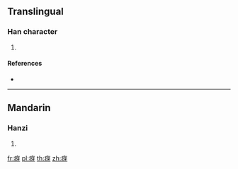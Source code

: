 {{character info/new}}
==Translingual==

===Han character===
{{Han char|rn=104|rad=疒|as=04|sn=9|four=|canj=KMVH}}

# {{defn|Han|sort=疒04}}

====References====
* {{Han ref|kx=0770.120|dkj=22063|dj=1180.150|hdz=42661.140|uh=75A8|ud=30120}}

----

==Mandarin==

===Hanzi===
{{cmn-hanzi|pin=[[xiā]] ([[xia1]])|wg=hsia<sup>1</sup>}}

# {{defn|lang=cmn|sort=疒04}}

[[fr:疨]]
[[pl:疨]]
[[th:疨]]
[[zh:疨]]
